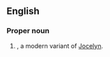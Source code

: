 ==English==

===Proper noun===
{{en-proper noun}}

# {{given name|female|from=Germanic languages}}, a modern variant of [[Jocelyn]].